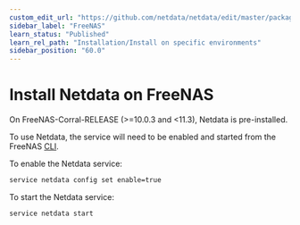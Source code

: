 ```yaml
---
custom_edit_url: "https://github.com/netdata/netdata/edit/master/packaging/installer/methods/freenas.md"
sidebar_label: "FreeNAS"
learn_status: "Published"
learn_rel_path: "Installation/Install on specific environments"
sidebar_position: "60.0"
---
```



# Install Netdata on FreeNAS

On FreeNAS-Corral-RELEASE (>=10.0.3 and <11.3), Netdata is pre-installed.

To use Netdata, the service will need to be enabled and started from the FreeNAS [CLI](https://github.com/freenas/cli).

To enable the Netdata service:

```sh
service netdata config set enable=true
```

To start the Netdata service:

```sh
service netdata start
```


